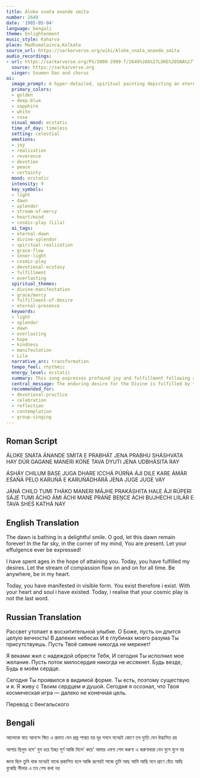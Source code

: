 ```yaml
---
title: Aloke snata anande smita
number: 2649
date: '1985-05-04'
language: bengali
theme: Enlightenment
music_style: Kaharva
place: Madhumalainca,Kolkata
source_url: https://sarkarverse.org/wiki/Aloke_snata_anande_smita
audio_recordings:
- url: https://sarkarverse.org/PS/2000-2999-f/2649%20A%27LOKE%20SNA%27TA%20A%27NANDE%20SMITA.mp3
  source: https://sarkarverse.org
  singer: Soumen Das and chorus
ai:
  image_prompt: A hyper-detailed, spiritual painting depicting an eternal golden dawn breaking over a distant, deep-sapphire cosmic sky. The central composition features a luminous, soft white light source radiating from a conceptual inner psychic niche (represented by a glowing, hidden lotus or heart-center), symbolizing the visible, beautiful manifestation of the Divine splendor. The entire scene is bathed in an ecstatic, serene glow, blending cosmic grandeur with the intimate internal realization of grace.
  primary_colors:
  - golden
  - deep-blue
  - sapphire
  - white
  - rose
  visual_mood: ecstatic
  time_of_day: timeless
  setting: celestial
  emotions:
  - joy
  - realization
  - reverence
  - devotion
  - peace
  - certainty
  mood: ecstatic
  intensity: 9
  key_symbols:
  - light
  - dawn
  - splendor
  - stream-of-mercy
  - heart/mind
  - cosmic-play (Lila)
  ai_tags:
  - eternal-dawn
  - divine-splendor
  - spiritual-realization
  - grace-flow
  - inner-light
  - cosmic-play
  - devotional-ecstasy
  - fulfillment
  - everlasting
  spiritual_themes:
  - divine-manifestation
  - grace/mercy
  - fulfillment-of-desire
  - eternal-presence
  keywords:
  - light
  - splendor
  - dawn
  - everlasting
  - hope
  - kindness
  - manifestation
  - Lila
  narrative_arc: transformation
  tempo_feel: rhythmic
  energy_level: ecstatic
  summary: This song expresses profound joy and fulfillment following a long spiritual wait. The devotee witnesses the visible manifestation of the Divine, whose splendor illuminates both the outer cosmos and the inner self. It is a celebration of received grace, confirming that the continuous flow of divine kindness is an eternal reality, and the 'drama' of existence is ever-unfolding.
  central_message: The enduring desire for the Divine is fulfilled by the visible manifestation of everlasting grace, confirming the joyous reality of eternal existence and the continuing cosmic play.
  recommended_for:
  - devotional-practice
  - celebration
  - reflection
  - contemplation
  - group-singing
---
```


## Roman Script

ÁLOKE SNÁTA ÁNANDE SMITA
E PRABHÁT JENA PRABHU SHÁSHVATA HAY
DÚR GAGANE MANERI KOŃE
TAVA DYUTI JENA UDBHÁSITA RAY

ÁSHÁY CHILUM BASE JUGA DHARE
ICCHÁ PÚRŃA ÁJI DILE KARE
ÁMÁR EŚAŃÁ PELO KARUŃÁ
E KARUŃÁDHÁRÁ JENA JUGE JUGE VAY

JÁNÁ CHILO TUMI THÁKO MANERI MÁJHE
PRAKÁSHITA HALE ÁJI RÚPERI SÁJE
TUMI ÁCHO ÁMI ÁCHI MANE PRÁŃE BEṊCE ÁCHI
BUJHECHI LIILÁR E TAVA SHEŚ KATHÁ NAY

## English Translation

The dawn is bathing in a delightful smile.
O god, let this dawn remain forever!
In the far sky,
in the corner of my mind,
You are present.
Let your effulgence ever be expressed!

I have spent ages in the hope of attaining you.
Today, you have fulfilled my desires.
Let the stream of compassion flow on and on for all time.
Be anywhere, be in my heart.

Today, you have manifested in visible form.
You exist therefore i exist.
With your heart and soul i have existed.
Today, i realise that your cosmic play is not the last word.

## Russian Translation

Рассвет утопает в восхитительной улыбке.
О Боже, пусть он длится целую вечность!
В далеких небесах
И в глубинах моего разума
Ты присутствуешь.
Пусть Твоё сияние никогда не меркнет!

Я веками жил с надеждой обрести Тебя,
И сегодня Ты исполнил мое желание.
Пусть поток милосердия никогда не иссякнет.
Будь везде,
Будь в моём сердце.

Сегодня Ты проявился в видимой форме.
Ты есть, поэтому существую и я.
Я живу с Твоим сердцем и душой.
Сегодня я осознал,
что Твоя космическая игра — далеко не конечная цель.

Перевод с бенгальского

## Bengali

আলোকে স্নাত আনন্দে স্মিত
এ প্রভাত যেন প্রভু শাশ্বত হয়
দূর গগনে মনেরই কোণে
তব দ্যুতি যেন উদ্ভাসিত রয়

আশায় ছিলুম বসে' যুগ ধরে
ইচ্ছা পূর্ণ আজি দিলে' করে'
আমার এষণা পেল করুণা
এ করুণাধারা যেন যুগে যুগে বয়

জানা ছিল তুমি থাক মনেরই মাঝে
প্রকাশিত হলে আজি রূপেরই সাজে
তুমি আছ আমি আছি মনে প্রাণে বেঁচে আছি
বুঝেছি লীলার এ তব শেষ কথা নয়
